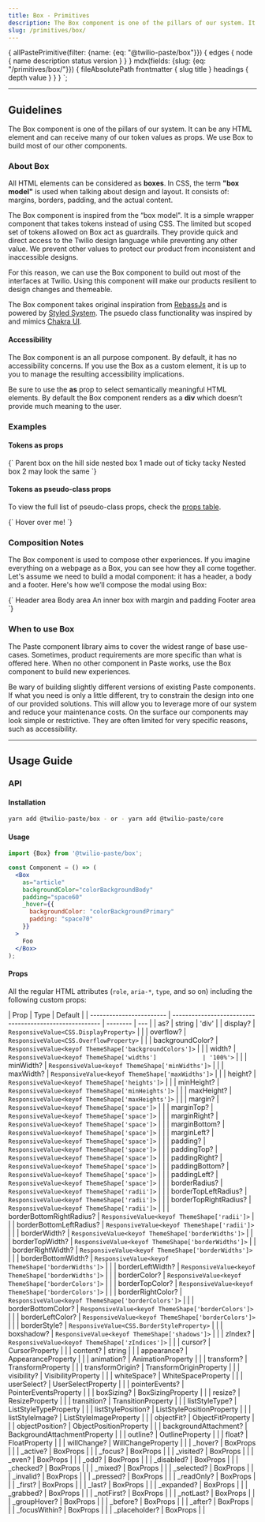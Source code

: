 ```yaml
---
title: Box - Primitives
description: The Box component is one of the pillars of our system. It can be any HTML element and can receive many of our token values as props. We use Box to build most of our other components.
slug: /primitives/box/
---
```



  {
    allPastePrimitive(filter: {name: {eq: "@twilio-paste/box"}}) {
      edges {
        node {
          name
          description
          status
          version
        }
      }
    }
    mdx(fields: {slug: {eq: "/primitives/box/"}}) {
      fileAbsolutePath
      frontmatter {
        slug
        title
      }
      headings {
        depth
        value
      }
    }
  }
`;

<ComponentHeader
  name="Box"
  categoryRoute={SidebarCategoryRoutes.PRIMITIVES}
  githubUrl="https://github.com/twilio-labs/paste/tree/main/packages/paste-core/primitives/box"
  storybookUrl="https://main--5e53448165911c0022e68c74.chromatic.com/?path=/story/primitives-box--default"
  data={props.data.allPastePrimitive.edges}
/>

---

<contentwrapper>

<PageAside data={props.data.mdx} />

<content>

## Guidelines

The Box component is one of the pillars of our system. It can be any HTML element
and can receive many of our token values as props. We use Box to build most of
our other components.

### About Box

All HTML elements can be considered as **boxes**. In CSS, the term **"box model"** is used when
talking about design and layout. It consists of: margins, borders, padding, and the actual content.

The Box component is inspired from the “box model". It is a simple wrapper component
that takes tokens instead of using CSS. The limited but scoped set of tokens allowed
on Box act as guardrails. They provide quick and direct access to the Twilio design
language while preventing any other value. We prevent other values to protect our
product from inconsistent and inaccessible designs.

For this reason, we can use the Box component to build out most of the interfaces at
Twilio. Using this component will make our products resilient to design changes and
themeable.

The Box component takes original inspiration from [RebassJs](https://rebassjs.org/) and is powered by [Styled System](https://styled-system.com/). The psuedo class functionality was inspired by and mimics [Chakra UI](https://chakra-ui.com/).

#### Accessibility

The Box component is an all purpose component. By default, it has no accessibility
concerns. If you use the Box as a custom element, it is up to you to manage the
resulting accessibility implications.

<Callout>
  <CalloutText>
    Be sure to use the <strong>as</strong> prop to select semantically meaningful HTML elements. By default the Box
    component renders as a <strong>div</strong> which doesn’t provide much meaning to the user.
  </CalloutText>
</Callout>

### Examples

#### Tokens as props

<LivePreview scope={{Box}} language="jsx">
  {`<Box
  as="article"
  backgroundColor="colorBackgroundBody"
  padding="space60"
>
Parent box on the hill side
  <Box
    backgroundColor="colorBackgroundSuccessLightest"
    display="inline-block"
    padding="space40"
  >
    nested box 1 made out of ticky tacky
  </Box>
  <Box
    backgroundColor="colorBackgroundPrimaryLight"
    display="inline-block"
    padding="space40"
  >
    Nested box 2 may look the same
  </Box>
</Box>`}
</LivePreview>

#### Tokens as pseudo-class props

To view the full list of pseudo-class props, check the [props table](/primitives/box#props).

<LivePreview scope={{Box}} language="jsx">
  {`<Box
  backgroundColor="colorBackgroundPrimaryLight"
  padding="space60"
  transition="all 200ms ease-in"
  _hover={{padding: "space30", backgroundColor: "colorBackgroundPrimaryLightest", cursor: "pointer"}}
>
Hover over me!
</Box>`}
</LivePreview>

### Composition Notes

The Box component is used to compose other experiences. If you imagine everything on
a webpage as a Box, you can see how they all come together. Let's assume we need to
build a modal component: it has a header, a body and a footer. Here's how we’ll
compose the modal using Box:

<LivePreview scope={{Box}} language="jsx">
  {`<Box
  overflow="hidden"
  borderRadius="borderRadius20"
  borderStyle="solid"
  borderWidth="borderWidth10"
  borderColor="colorBorderPrimaryLight"
  >
  <Box backgroundColor="colorBackgroundPrimaryLight" padding="space40">
    Header area
  </Box>
  <Box backgroundColor="colorBackgroundPrimaryLightest" padding="space40">
    Body area
    <Box
      width="size20"
      marginTop="space30"
      marginBottom="space30"
      padding="space30"
    >
      An inner box with margin and padding
    </Box>
  </Box>
  <Box backgroundColor="colorBackgroundPrimaryLight" padding="space40">
    Footer area
  </Box>
</Box>`}
</LivePreview>

### When to use Box

The Paste component library aims to cover the widest range of base use-cases.
Sometimes, product requirements are more specific than what is offered here.
When no other component in Paste works, use the Box component to build
new experiences.

Be wary of building slightly different versions of existing Paste components.
If what you need is only a little different, try to constrain the design into
one of our provided solutions. This will allow you to leverage more of our
system and reduce your maintenance costs. On the surface our components may
look simple or restrictive. They are often limited for very specific reasons,
such as accessibility.

<DoDont>
  <Do title="Do" body="Use Box to build new components and experiences." preview={false} />
  <Dont
    title="Don't"
    body="Use Box to build slightly different versions of existing Paste components."
    preview={false}
  />
</DoDont>

<DoDont>
  <Do title="Do" body="Use Box to layout your page or to apply padding to your components." preview={false} />
  <Dont
    title="Don't"
    body="Use inline CSS, the CSS Cascade, or classNames to add styles that Box can provide."
    preview={false}
  />
</DoDont>

<DoDont>
  <Do title="Do" body="Use Box with an 'as' prop to style custom HTML elements with tokens." preview={false} />
  <Dont title="Don't" body="Use HTML elements for functionality covered by the Box component." preview={false} />
</DoDont>

---

## Usage Guide

### API

#### Installation

```bash
yarn add @twilio-paste/box - or - yarn add @twilio-paste/core
```

#### Usage

```jsx
import {Box} from '@twilio-paste/box';

const Component = () => (
  <Box
    as="article"
    backgroundColor="colorBackgroundBody"
    padding="space60"
    _hover={{
      backgroundColor: "colorBackgroundPrimary"
      padding: "space70"
    }}
  >
    Foo
  </Box>
);
```

#### Props

All the regular HTML attributes (`role`, `aria-*`, `type`, and so on) including the following custom props:

| Prop                     | Type                                                    | Default  |
| ------------------------ | ------------------------------------------------------- | -------- | --- |
| as?                      | string                                                  | 'div'    |
| display?                 | `ResponsiveValue<CSS.DisplayProperty>`                  |          |
| overflow?                | `ResponsiveValue<CSS.OverflowProperty>`                 |          |
| backgroundColor?         | `ResponsiveValue<keyof ThemeShape['backgroundColors']>` |          |
| width?                   | `ResponsiveValue<keyof ThemeShape['widths']             | '100%'>` |     |
| minWidth?                | `ResponsiveValue<keyof ThemeShape['minWidths']>`        |          |
| maxWidth?                | `ResponsiveValue<keyof ThemeShape['maxWidths']>`        |          |
| height?                  | `ResponsiveValue<keyof ThemeShape['heights']>`          |          |
| minHeight?               | `ResponsiveValue<keyof ThemeShape['minHeights']>`       |          |
| maxHeight?               | `ResponsiveValue<keyof ThemeShape['maxHeights']>`       |          |
| margin?                  | `ResponsiveValue<keyof ThemeShape['space']>`            |          |
| marginTop?               | `ResponsiveValue<keyof ThemeShape['space']>`            |          |
| marginRight?             | `ResponsiveValue<keyof ThemeShape['space']>`            |          |
| marginBottom?            | `ResponsiveValue<keyof ThemeShape['space']>`            |          |
| marginLeft?              | `ResponsiveValue<keyof ThemeShape['space']>`            |          |
| padding?                 | `ResponsiveValue<keyof ThemeShape['space']>`            |          |
| paddingTop?              | `ResponsiveValue<keyof ThemeShape['space']>`            |          |
| paddingRight?            | `ResponsiveValue<keyof ThemeShape['space']>`            |          |
| paddingBottom?           | `ResponsiveValue<keyof ThemeShape['space']>`            |          |
| paddingLeft?             | `ResponsiveValue<keyof ThemeShape['space']>`            |          |
| borderRadius?            | `ResponsiveValue<keyof ThemeShape['radii']>`            |          |
| borderTopLeftRadius?     | `ResponsiveValue<keyof ThemeShape['radii']>`            |          |
| borderTopRightRadius?    | `ResponsiveValue<keyof ThemeShape['radii']>`            |          |
| borderBottomRightRadius? | `ResponsiveValue<keyof ThemeShape['radii']>`            |          |
| borderBottomLeftRadius?  | `ResponsiveValue<keyof ThemeShape['radii']>`            |          |
| borderWidth?             | `ResponsiveValue<keyof ThemeShape['borderWidths']>`     |          |
| borderTopWidth?          | `ResponsiveValue<keyof ThemeShape['borderWidths']>`     |          |
| borderRightWidth?        | `ResponsiveValue<keyof ThemeShape['borderWidths']>`     |          |
| borderBottomWidth?       | `ResponsiveValue<keyof ThemeShape['borderWidths']>`     |          |
| borderLeftWidth?         | `ResponsiveValue<keyof ThemeShape['borderWidths']>`     |          |
| borderColor?             | `ResponsiveValue<keyof ThemeShape['borderColors']>`     |          |
| borderTopColor?          | `ResponsiveValue<keyof ThemeShape['borderColors']>`     |          |
| borderRightColor?        | `ResponsiveValue<keyof ThemeShape['borderColors']>`     |          |
| borderBottomColor?       | `ResponsiveValue<keyof ThemeShape['borderColors']>`     |          |
| borderLeftColor?         | `ResponsiveValue<keyof ThemeShape['borderColors']>`     |          |
| borderStyle?             | `ResponsiveValue<CSS.BorderStyleProperty>`              |          |
| boxshadow?               | `ResponsiveValue<keyof ThemeShape['shadows']>`          |          |
| zIndex?                  | `ResponsiveValue<keyof ThemeShape['zIndices']>`         |          |
| cursor?                  | CursorProperty                                          |          |
| content?                 | string                                                  |          |
| appearance?              | AppearanceProperty                                      |          |
| animation?               | AnimationProperty                                       |          |
| transform?               | TransformProperty                                       |          |
| transformOrigin?         | TransformOriginProperty                                 |          |
| visibility?              | VisibilityProperty                                      |          |
| whiteSpace?              | WhiteSpaceProperty                                      |          |
| userSelect?              | UserSelectProperty                                      |          |
| pointerEvents?           | PointerEventsProperty                                   |          |
| boxSizing?               | BoxSizingProperty                                       |          |
| resize?                  | ResizeProperty                                          |          |
| transition?              | TransitionProperty                                      |          |
| listStyleType?           | ListStyleTypeProperty                                   |          |
| listStylePosition?       | ListStylePositionProperty                               |          |
| listStyleImage?          | ListStyleImageProperty                                  |          |
| objectFit?               | ObjectFitProperty                                       |          |
| objectPosition?          | ObjectPositionProperty                                  |          |
| backgroundAttachment?    | BackgroundAttachmentProperty                            |          |
| outline?                 | OutlineProperty                                         |          |
| float?                   | FloatProperty                                           |          |
| willChange?              | WillChangeProperty                                      |          |
| \_hover?                 | BoxProps                                                |          |
| \_active?                | BoxProps                                                |          |
| \_focus?                 | BoxProps                                                |          |
| \_visited?               | BoxProps                                                |          |
| \_even?                  | BoxProps                                                |          |
| \_odd?                   | BoxProps                                                |          |
| \_disabled?              | BoxProps                                                |          |
| \_checked?               | BoxProps                                                |          |
| \_mixed?                 | BoxProps                                                |          |
| \_selected?              | BoxProps                                                |          |
| \_invalid?               | BoxProps                                                |          |
| \_pressed?               | BoxProps                                                |          |
| \_readOnly?              | BoxProps                                                |          |
| \_first?                 | BoxProps                                                |          |
| \_last?                  | BoxProps                                                |          |
| \_expanded?              | BoxProps                                                |          |
| \_grabbed?               | BoxProps                                                |          |
| \_notFirst?              | BoxProps                                                |          |
| \_notLast?               | BoxProps                                                |          |
| \_groupHover?            | BoxProps                                                |          |
| \_before?                | BoxProps                                                |          |
| \_after?                 | BoxProps                                                |          |
| \_focusWithin?           | BoxProps                                                |          |
| \_placeholder?           | BoxProps                                                |          |

<ChangelogRevealer>
  <Changelog />
</ChangelogRevealer>

</content>

</contentwrapper>
